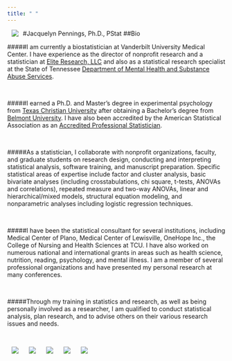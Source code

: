 ```yaml
---
title: " "
---
```

 
#Jacquelyn Pennings, Ph.D., PStat
##Bio 
<img src="penningsimage.jpg" hspace="10" align = "left">  

#####I am currently a biostatistician at Vanderbilt University Medical Center. I have experience as the director of nonprofit research and a statistician at [Elite Research, LLC](http://www.eliteresearch.com/) and also as a statistical research specialist at the State of Tennessee [Department of Mental Health and Substance Abuse Services](https://tn.gov/behavioral-health).  
<p></br></p>
#####I earned a Ph.D. and Master's degree in experimental psychology from [Texas Christian University](www.tcu.edu) after obtaining a Bachelor's degree from [Belmont University](http://www.belmont.edu/psychology). I have also been accredited by the American Statistical Association as an [Accredited Professional Statistician](http://www.amstat.org/ASA/Your-Career/Accredited-Members.aspx).  
<p></br></p>
#####As a statistician, I collaborate with nonprofit organizations, faculty, and graduate students on research design, conducting and interpreting statistical analysis, software training, and manuscript preparation. Specific statistical areas of expertise include factor and cluster analysis, basic bivariate analyses (including crosstabulations, chi square, t-tests, ANOVAs and correlations), repeated measure and two-way ANOVAs, linear and hierarchical/mixed models, structural equation modeling, and nonparametric analyses including logistic regression techniques.  
<p></br></p>
#####I have been the statistical consultant for several institutions, including Medical Center of Plano, Medical Center of Lewisville, OneHope Inc., the College of Nursing and Health Sciences at TCU. I have also worked on numerous national and international grants in areas such as health science, nutrition, reading, psychology, and mental illness. I am a member of several professional organizations and have presented my personal research at many conferences.  
<p></br></p>
#####Through my training in statistics and research, as well as being personally involved as a researcher, I am qualified to conduct statistical analysis, plan research, and to advise others on their various research issues and needs.  
<p></br></p>
<img src="vumc.jpg" hspace="10"> <img src="TDMHSAS2.png" hspace="10">
<img src="Elite.png" hspace="10"> <img src="tcu.jpg" hspace="10"> <img src="belmont-logo.jpg" hspace="10">
  

